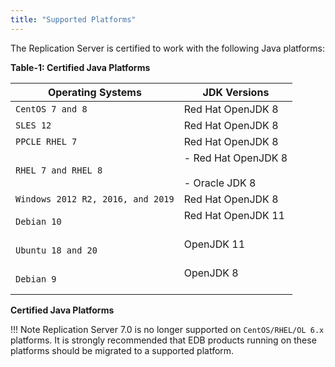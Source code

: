 ```yaml
---
title: "Supported Platforms"
---
```


The Replication Server is certified to work with the following Java platforms:

**Table-1: Certified Java Platforms**

| **Operating Systems**                   | **JDK Versions**                                                                                                          |
| --------------------------------------- | ------------------------------------------------------------------------------------------------------------------------- |
| `CentOS 7 and 8`<br />                  | Red Hat OpenJDK 8     <br />                                                                                              |
| `SLES 12`<br />                         | Red Hat OpenJDK 8     <br />                                                                                              |
| `PPCLE RHEL 7`                           | Red Hat OpenJDK 8     <br />                                                                           |
| `RHEL 7 and RHEL 8`<br />             |  -   Red Hat OpenJDK 8     <br /> <br /> -   Oracle JDK 8     <br />                                                      |
| `Windows 2012 R2, 2016, and 2019`<br /> | Red Hat OpenJDK 8     <br />                                                                                       |
| `Debian 10`                             | Red Hat OpenJDK 11<br /><br />                                                                          |
| `Ubuntu 18 and 20`                      | OpenJDK 11<br /><br />                                                          |               
| `Debian 9`                              | OpenJDK 8<br /><br />                                                                   |               

**Certified Java Platforms**

!!! Note
    Replication Server 7.0 is no longer supported on `CentOS/RHEL/OL 6.x` platforms. It is strongly recommended that EDB products running on these platforms should be migrated to a supported platform.

